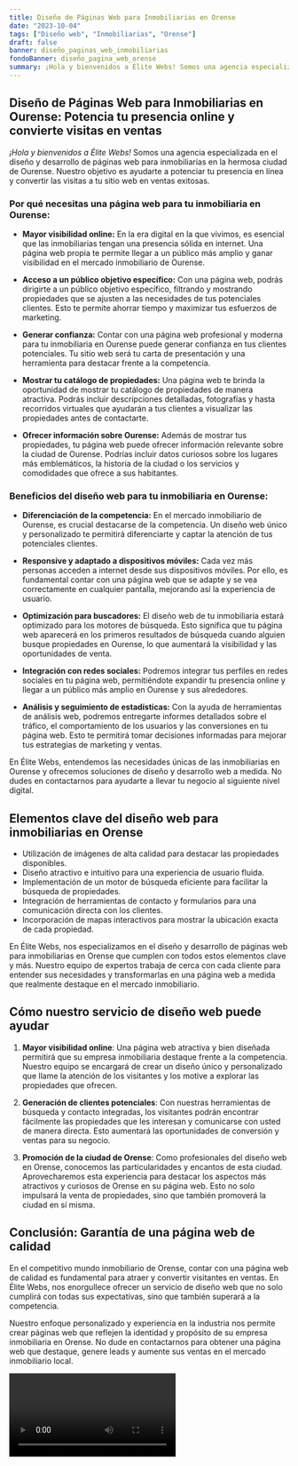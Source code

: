 ```yaml
---
title: Diseño de Páginas Web para Inmobiliarias en Orense
date: "2023-10-04"
tags: ["Diseño web", "Inmobiliarias", "Orense"]
draft: false
banner: diseño_paginas_web_inmobiliarias
fondoBanner: diseño_pagina_web_orense
summary: ¡Hola y bienvenidos a Élite Webs! Somos una agencia especializada en el diseño y desarrollo de páginas web para inmobiliarias en la hermosa ciudad de Ourense. Nuestro objetivo es ayudarte a potenciar tu presencia en línea y convertir las visitas a tu sitio web en ventas exitosas.
---
```



## Diseño de Páginas Web para Inmobiliarias en Ourense: Potencia tu presencia online y convierte visitas en ventas

_¡Hola y bienvenidos a Élite Webs!_ Somos una agencia especializada en el diseño y desarrollo de páginas web para inmobiliarias en la hermosa ciudad de Ourense. Nuestro objetivo es ayudarte a potenciar tu presencia en línea y convertir las visitas a tu sitio web en ventas exitosas.

### Por qué necesitas una página web para tu inmobiliaria en Ourense:

- **Mayor visibilidad online:** En la era digital en la que vivimos, es esencial que las inmobiliarias tengan una presencia sólida en internet. Una página web propia te permite llegar a un público más amplio y ganar visibilidad en el mercado inmobiliario de Ourense.

- **Acceso a un público objetivo específico:** Con una página web, podrás dirigirte a un público objetivo específico, filtrando y mostrando propiedades que se ajusten a las necesidades de tus potenciales clientes. Esto te permite ahorrar tiempo y maximizar tus esfuerzos de marketing.

- **Generar confianza:** Contar con una página web profesional y moderna para tu inmobiliaria en Ourense puede generar confianza en tus clientes potenciales. Tu sitio web será tu carta de presentación y una herramienta para destacar frente a la competencia.

- **Mostrar tu catálogo de propiedades:** Una página web te brinda la oportunidad de mostrar tu catálogo de propiedades de manera atractiva. Podrás incluir descripciones detalladas, fotografías y hasta recorridos virtuales que ayudarán a tus clientes a visualizar las propiedades antes de contactarte.

- **Ofrecer información sobre Ourense:** Además de mostrar tus propiedades, tu página web puede ofrecer información relevante sobre la ciudad de Ourense. Podrías incluir datos curiosos sobre los lugares más emblemáticos, la historia de la ciudad o los servicios y comodidades que ofrece a sus habitantes.

### Beneficios del diseño web para tu inmobiliaria en Ourense:

- **Diferenciación de la competencia:** En el mercado inmobiliario de Ourense, es crucial destacarse de la competencia. Un diseño web único y personalizado te permitirá diferenciarte y captar la atención de tus potenciales clientes.

- **Responsive y adaptado a dispositivos móviles:** Cada vez más personas acceden a internet desde sus dispositivos móviles. Por ello, es fundamental contar con una página web que se adapte y se vea correctamente en cualquier pantalla, mejorando así la experiencia de usuario.

- **Optimización para buscadores:** El diseño web de tu inmobiliaria estará optimizado para los motores de búsqueda. Esto significa que tu página web aparecerá en los primeros resultados de búsqueda cuando alguien busque propiedades en Ourense, lo que aumentará la visibilidad y las oportunidades de venta.

- **Integración con redes sociales:** Podremos integrar tus perfiles en redes sociales en tu página web, permitiéndote expandir tu presencia online y llegar a un público más amplio en Ourense y sus alrededores.

- **Análisis y seguimiento de estadísticas:** Con la ayuda de herramientas de análisis web, podremos entregarte informes detallados sobre el tráfico, el comportamiento de los usuarios y las conversiones en tu página web. Esto te permitirá tomar decisiones informadas para mejorar tus estrategias de marketing y ventas.

En Élite Webs, entendemos las necesidades únicas de las inmobiliarias en Ourense y ofrecemos soluciones de diseño y desarrollo web a medida. No dudes en contactarnos para ayudarte a llevar tu negocio al siguiente nivel digital.

<GifSeo />

<Cta />

## Elementos clave del diseño web para inmobiliarias en Orense

- Utilización de imágenes de alta calidad para destacar las propiedades disponibles.
- Diseño atractivo e intuitivo para una experiencia de usuario fluida.
- Implementación de un motor de búsqueda eficiente para facilitar la búsqueda de propiedades.
- Integración de herramientas de contacto y formularios para una comunicación directa con los clientes.
- Incorporación de mapas interactivos para mostrar la ubicación exacta de cada propiedad.

En Élite Webs, nos especializamos en el diseño y desarrollo de páginas web para inmobiliarias en Orense que cumplen con todos estos elementos clave y más. Nuestro equipo de expertos trabaja de cerca con cada cliente para entender sus necesidades y transformarlas en una página web a medida que realmente destaque en el mercado inmobiliario.

## Cómo nuestro servicio de diseño web puede ayudar

1. **Mayor visibilidad online**: Una página web atractiva y bien diseñada permitirá que su empresa inmobiliaria destaque frente a la competencia. Nuestro equipo se encargará de crear un diseño único y personalizado que llame la atención de los visitantes y los motive a explorar las propiedades que ofrecen.

2. **Generación de clientes potenciales**: Con nuestras herramientas de búsqueda y contacto integradas, los visitantes podrán encontrar fácilmente las propiedades que les interesan y comunicarse con usted de manera directa. Esto aumentará las oportunidades de conversión y ventas para su negocio.

3. **Promoción de la ciudad de Orense**: Como profesionales del diseño web en Orense, conocemos las particularidades y encantos de esta ciudad. Aprovecharemos esta experiencia para destacar los aspectos más atractivos y curiosos de Orense en su página web. Esto no solo impulsará la venta de propiedades, sino que también promoverá la ciudad en sí misma.

## Conclusión: Garantía de una página web de calidad

En el competitivo mundo inmobiliario de Orense, contar con una página web de calidad es fundamental para atraer y convertir visitantes en ventas. En Élite Webs, nos enorgullece ofrecer un servicio de diseño web que no solo cumplirá con todas sus expectativas, sino que también superará a la competencia.

Nuestro enfoque personalizado y experiencia en la industria nos permite crear páginas web que reflejen la identidad y propósito de su empresa inmobiliaria en Orense. No dude en contactarnos para obtener una página web que destaque, genere leads y aumente sus ventas en el mercado inmobiliario local.

<Video />

<CtaBot job="Inmobiliarias" city="Orense" />

<Gmaps query="Orense+españa+maps" />
